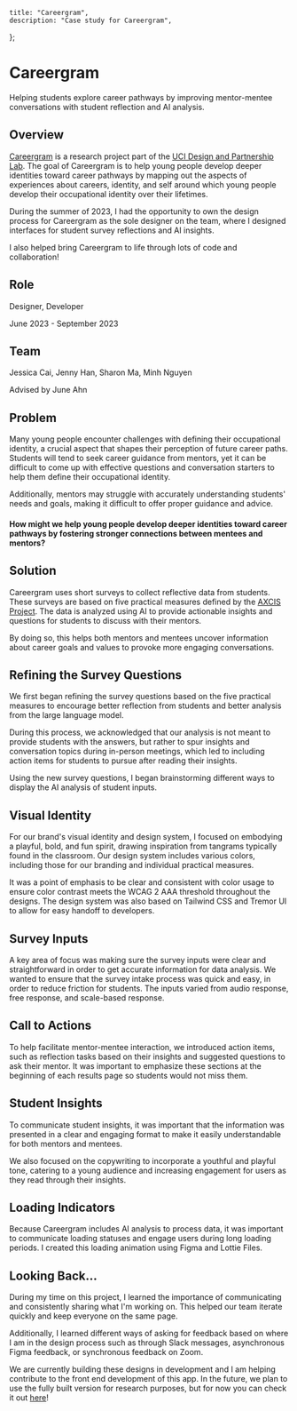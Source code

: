 
	title: "Careergram",
	description: "Case study for Careergram",
};

# Careergram

Helping students explore career pathways by improving mentor-mentee conversations with student reflection and AI analysis.

<WideImage src="/images/careergram/cover.svg" alt="Careergram cover image" />

## Overview

[Careergram](https://careergram.edsight.io/) is a research project part of the [UCI Design and Partnership Lab](https://www.daplab.education.uci.edu/). The goal of Careergram is to help young people develop deeper identities toward career pathways by mapping out the aspects of experiences about careers, identity, and self around which young people develop their occupational identity over their lifetimes.

During the summer of 2023, I had the opportunity to own the design process for Careergram as the sole designer on the team, where I designed interfaces for student survey reflections and AI insights.

I also helped bring Careergram to life through lots of code and collaboration!

<Divider />

## Role

Designer, Developer

June 2023 - September 2023

## Team

Jessica Cai, Jenny Han, Sharon Ma, Minh Nguyen

Advised by June Ahn

<Divider />

## Problem

Many young people encounter challenges with defining their occupational identity, a crucial aspect that shapes their perception of future career paths. Students will tend to seek career guidance from mentors, yet it can be difficult to come up with effective questions and conversation starters to help them define their occupational identity.

Additionally, mentors may struggle with accurately understanding students' needs and goals, making it difficult to offer proper guidance and advice.

#### How might we help young people develop deeper identities toward career pathways by fostering stronger connections between mentees and mentors?

## Solution

Careergram uses short surveys to collect reflective data from students. These surveys are based on five practical measures defined by the [AXCIS Project](https://sites.uci.edu/axcis/). The data is analyzed using AI to provide actionable insights and questions for students to discuss with their mentors.

By doing so, this helps both mentors and mentees uncover information about career goals and values to provoke more engaging conversations.

## Refining the Survey Questions

We first began refining the survey questions based on the five practical measures to encourage better reflection from students and better analysis from the large language model.

<WideImage src="/images/careergram/ideation.svg" alt="ideation notes" />

During this process, we acknowledged that our analysis is not meant to provide students with the answers, but rather to spur insights and conversation topics during in-person meetings, which led to including action items for students to pursue after reading their insights.

Using the new survey questions, I began brainstorming different ways to display the AI analysis of student inputs.

<WideImage src="/images/careergram/lofi.svg" alt="lofi wireframes" />

## Visual Identity

For our brand's visual identity and design system, I focused on embodying a playful, bold, and fun spirit, drawing inspiration from tangrams typically found in the classroom. Our design system includes various colors, including those for our branding and individual practical measures.

It was a point of emphasis to be clear and consistent with color usage to ensure color contrast meets the WCAG 2 AAA threshold throughout the designs. The design system was also based on Tailwind CSS and Tremor UI to allow for easy handoff to developers.

<WideImage src="/images/careergram/colors.svg" alt="color palette" />

## Survey Inputs

A key area of focus was making sure the survey inputs were clear and straightforward in order to get accurate information for data analysis. We wanted to ensure that the survey intake process was quick and easy, in order to reduce friction for students. The inputs varied from audio response, free response, and scale-based response.

<WideImage
	src="/images/careergram/survey-inputs.svg"
	alt="survey input screen"
/>

## Call to Actions

To help facilitate mentor-mentee interaction, we introduced action items, such as reflection tasks based on their insights and suggested questions to ask their mentor. It was important to emphasize these sections at the beginning of each results page so students would not miss them.

<WideImage src="/images/careergram/cta.svg" alt="call to action section" />

## Student Insights

To communicate student insights, it was important that the information was presented in a clear and engaging format to make it easily understandable for both mentors and mentees.

We also focused on the copywriting to incorporate a youthful and playful tone, catering to a young audience and increasing engagement for users as they read through their insights.

<WideImage src="/images/careergram/insights.svg" alt="student insights" />

## Loading Indicators

Because Careergram includes AI analysis to process data, it was important to communicate loading statuses and engage users during long loading periods. I created this loading animation using Figma and Lottie Files.

<div className="my-12 -mx-4 sm:-mx-8 md:-mx-16 lg:-mx-32 xl:-mx-40">
	<LottieAnimation
		src="/images/careergram/loading.json"
		className="w-full h-72 p-16 bg-[#F7F4FF] mt-12 rounded-md"
	/>
</div>

## Looking Back...

During my time on this project, I learned the importance of communicating and consistently sharing what I'm working on. This helped our team iterate quickly and keep everyone on the same page.

Additionally, I learned different ways of asking for feedback based on where I am in the design process such as through Slack messages, asynchronous Figma feedback, or synchronous feedback on Zoom.

We are currently building these designs in development and I am helping contribute to the front end development of this app. In the future, we plan to use the fully built version for research purposes, but for now you can check it out [here](https://careergram.edsight.io/)!

